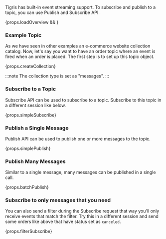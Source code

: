 
Tigris has built-in event streaming support. To subscribe and publish to a topic, you can use Publish and Subscribe API.

<div>{props.loadOverview && <EventSpecs />}</div>

### Example Topic

As we have seen in other examples an e-commerce website collection catalog. Now, let's say you want to have an order
topic where an event is fired when an order is placed. The first step is to set up this topic object.

<CodeBlock language={props.codeLang}>{props.createCollection}</CodeBlock>

:::note
The collection type is set as "messages".
:::

### Subscribe to a Topic

Subscribe API can be used to subscribe to a topic. Subscribe to this topic in a different session like below.

<CodeBlock language={props.codeLang}>{props.simpleSubscribe}</CodeBlock>

### Publish a Single Message

Publish API can be used to publish one or more messages to the topic.

<CodeBlock language={props.codeLang}>{props.simplePublish}</CodeBlock>

### Publish Many Messages

Similar to a single message, many messages can be published in a single call.

<CodeBlock language={props.codeLang}>{props.batchPublish}</CodeBlock>

### Subscribe to only messages that you need

You can also send a filter during the Subscribe request that way you'll only receive events that match the filter.
Try this in a different session and send some orders like above that have status set as `canceled`.

<CodeBlock language={props.codeLang}>{props.filterSubscribe}</CodeBlock>
